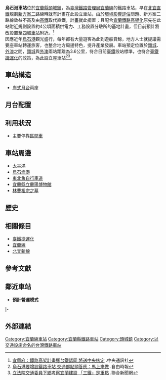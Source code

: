 {{宜蘭縣未來建設}}
{{Infobox_Station
| name           = 烏石港車站
| eng_name       = Wushi Harbor Station
| linecolour     = {{台鐵顏色}}
| operator       = [[臺灣鐵路管理局|臺灣鐵路管理局]]
| line           = {{rint|tw|tra}} [[宜蘭線|宜蘭線]]
| country        = {{ROC}}
| borough        = [[宜蘭縣|宜蘭縣]][[頭城鎮|頭城鎮]]
| address        = 
| opened         = －
| passengers     = －
| pass_rank      = －
| code           = －
| type           = 臺鐵車站
| structure      = 平面車站
| classification = －
| platform       = [[岸式月台|岸式月台]]兩座
| distance       = －
| adjacent       = {{Adjacent stations|system=臺鐵|line=宜蘭線|left=外澳|right=頭城}}
}}

'''烏石港車站'''位於[[宜蘭縣|宜蘭縣]][[頭城鎮|頭城鎮]]，為[[臺灣鐵路管理局|臺灣鐵路管理局]][[宜蘭線|宜蘭線]]的鐵路車站，早在[[北宜新線|北宜直鐵]]規劃[[北宜新線#計劃車站|新方案二]]路線時就有計畫在此設立車站，由於[[環境影響評估|環境影響評估]]問題、新方案二路線效益不高及由[[台灣高鐵|高鐵]]取代直鐵，計畫就此擱置；且配合[[宜蘭鐵路高架化計畫|宜蘭鐵路高架化]]原先在此站附近規劃設置約4公頃面積供電力、工務設置分駐所的基地計畫，但目前預計將改設置至[[四城車站|四城車站]]附近。<ref>[https://www.cna.com.tw/news/ahel/202003180343.aspx 宜縣府：鐵路高架計畫獲台鐵認同 將送中央核定] {{Wayback|url=https://www.cna.com.tw/news/ahel/202003180343.aspx |date=20210812054627 }}.中央通訊社</ref><br>因應近年[[烏石港|烏石港]]觀光盛行，每年都有大量遊客為此到遊船賞鯨，地方人士就提議需要座車站轉運旅客，也整合地方周邊特色，提升產業發展。車站預定位置於[[頭城車站|頭城]]、[[外澳車站|外澳]]之間，[[頭城車站|頭城]]與[[外澳車站|外澳]]兩站距離為3.6公里，符合目前[[臺灣鐵路管理局|臺鐵]]設站標準，也符合[[臺鐵捷運化|臺鐵捷運化]]的政策，為此設立座車站<ref>[https://news.ltn.com.tw/news/life/breakingnews/3006701 烏石港要增設鐵路車站 交通部點頭答應：馬上來做] {{Wayback|url=https://news.ltn.com.tw/news/life/breakingnews/3006701 |date=20200427122326 }}.自由時報</ref><ref>[https://udn.com/news/story/7328/4912210 立法院交通委員下鄉考察宜蘭建設 「三鐵」是重點] {{Wayback|url=https://udn.com/news/story/7328/4912210 |date=20210109232133 }}.聯合新聞網</ref>。

==車站構造==
*[[岸式月台|岸式月台]]兩座

==月台配置==

==利用狀況==
*主要停靠[[臺鐵區間車|區間車]]

==車站周邊==
*[[太平洋|太平洋]]
*[[烏石漁港|烏石漁港]]
*[[東北角自行車道|東北角自行車道]]
*[[宜蘭縣立蘭陽博物館|宜蘭縣立蘭陽博物館]]
*[[林曹祖宗之墓|林曹祖宗之墓]]

==歷史==

==相關條目==
*[[臺鐵捷運化|臺鐵捷運化]]
*[[宜蘭線|宜蘭線]]
*[[北宜新線|北宜新線]]

==參考文獻==
{{reflist}}

==鄰近車站==

*'''預計營運模式'''
{{start rail box|[[臺灣鐵路管理局|臺灣鐵路管理局]]}}
{{s-inop|[[外澳車站|外澳車站]]|往 [[福隆車站|福隆]]、[[瑞芳車站|瑞芳]]、[[八堵車站|八堵]]}}
{{s-line|[[宜蘭線|宜蘭線]]||#0008BD}}
{{s-inop|[[頭城車站|頭城車站]]|往 [[蘇澳車站|蘇澳]]/[[南澳車站|南澳]]、[[花蓮車站|花蓮]]|rows=2}}
|-
{{s-inop|[[龜山車站_(台灣)|龜山車站]]|往 [[南港車站|南港]]、[[臺北車站|臺北]]、[[樹林車站|樹林]]}}
{{s-line|[[北宜新線|北宜新線]]<br>（新方案二）||#0008BD}}
{{end box}}

==外部連結==
{{台灣鐵路宜蘭線}}

[[Category:宜蘭線車站|Category:宜蘭線車站]]
[[Category:宜蘭縣鐵路車站|Category:宜蘭縣鐵路車站]]
[[Category:頭城鎮|Category:頭城鎮]]
[[Category:以交通設施命名的台灣鐵路車站|Category:以交通設施命名的台灣鐵路車站]]